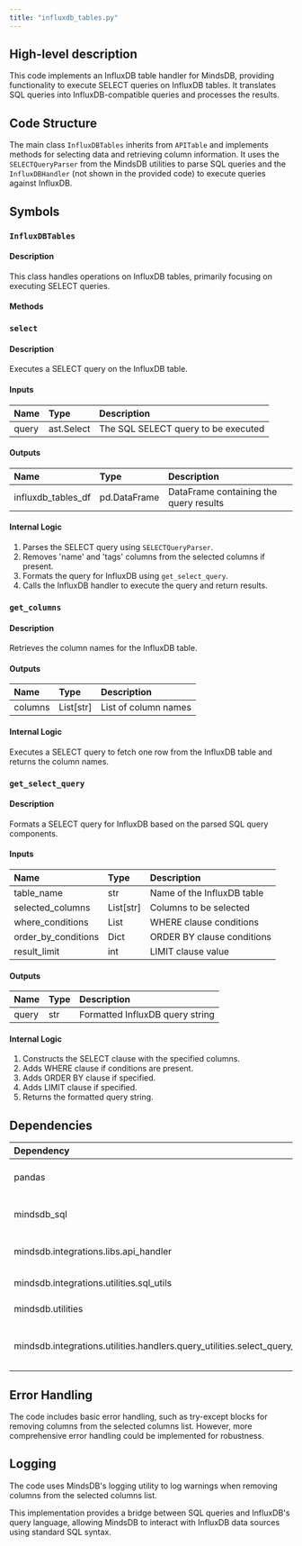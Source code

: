 ```yaml
---
title: "influxdb_tables.py"
---
```


## High-level description
This code implements an InfluxDB table handler for MindsDB, providing functionality to execute SELECT queries on InfluxDB tables. It translates SQL queries into InfluxDB-compatible queries and processes the results.

## Code Structure
The main class `InfluxDBTables` inherits from `APITable` and implements methods for selecting data and retrieving column information. It uses the `SELECTQueryParser` from the MindsDB utilities to parse SQL queries and the `InfluxDBHandler` (not shown in the provided code) to execute queries against InfluxDB.

## Symbols

### `InfluxDBTables`
#### Description
This class handles operations on InfluxDB tables, primarily focusing on executing SELECT queries.

#### Methods

### `select`
#### Description
Executes a SELECT query on the InfluxDB table.

#### Inputs
| Name | Type | Description |
|:-----|:-----|:------------|
| query | ast.Select | The SQL SELECT query to be executed |

#### Outputs
| Name | Type | Description |
|:-----|:-----|:------------|
| influxdb_tables_df | pd.DataFrame | DataFrame containing the query results |

#### Internal Logic
1. Parses the SELECT query using `SELECTQueryParser`.
2. Removes 'name' and 'tags' columns from the selected columns if present.
3. Formats the query for InfluxDB using `get_select_query`.
4. Calls the InfluxDB handler to execute the query and return results.

### `get_columns`
#### Description
Retrieves the column names for the InfluxDB table.

#### Outputs
| Name | Type | Description |
|:-----|:-----|:------------|
| columns | List[str] | List of column names |

#### Internal Logic
Executes a SELECT query to fetch one row from the InfluxDB table and returns the column names.

### `get_select_query`
#### Description
Formats a SELECT query for InfluxDB based on the parsed SQL query components.

#### Inputs
| Name | Type | Description |
|:-----|:-----|:------------|
| table_name | str | Name of the InfluxDB table |
| selected_columns | List[str] | Columns to be selected |
| where_conditions | List | WHERE clause conditions |
| order_by_conditions | Dict | ORDER BY clause conditions |
| result_limit | int | LIMIT clause value |

#### Outputs
| Name | Type | Description |
|:-----|:-----|:------------|
| query | str | Formatted InfluxDB query string |

#### Internal Logic
1. Constructs the SELECT clause with the specified columns.
2. Adds WHERE clause if conditions are present.
3. Adds ORDER BY clause if specified.
4. Adds LIMIT clause if specified.
5. Returns the formatted query string.

## Dependencies
| Dependency | Purpose |
|:-----------|:--------|
| pandas | Data manipulation and analysis |
| mindsdb_sql | SQL parsing and AST manipulation |
| mindsdb.integrations.libs.api_handler | Base classes for API handlers |
| mindsdb.integrations.utilities.sql_utils | SQL utility functions |
| mindsdb.utilities | Logging utilities |
| mindsdb.integrations.utilities.handlers.query_utilities.select_query_utilities | SELECT query parsing utilities |

## Error Handling
The code includes basic error handling, such as try-except blocks for removing columns from the selected columns list. However, more comprehensive error handling could be implemented for robustness.

## Logging
The code uses MindsDB's logging utility to log warnings when removing columns from the selected columns list.

This implementation provides a bridge between SQL queries and InfluxDB's query language, allowing MindsDB to interact with InfluxDB data sources using standard SQL syntax.